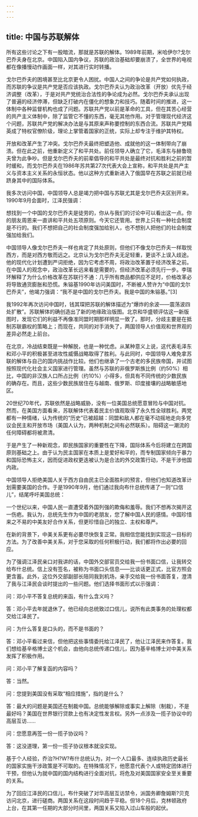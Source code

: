 ```yaml
---
---
---
```

title: 中国与苏联解体
---




所有这些讨论之下有一股暗流，那就是苏联的解体。1989年前期，米哈伊尔?戈尔巴乔夫身在北京。中国陷入国内争议，苏联的政治基础却要崩溃了，全世界的电视都在像播慢动作画面一样，对其进行实时转播。

戈尔巴乔夫的困境甚至比北京更令人困扰。中国人之间的争论是共产党如何执政，而苏联的争议是共产党是否应该执政。戈尔巴乔夫认为政治改革（开放）优先于经济调整（改革），于是对共产党统治合法性的争论成为必然。戈尔巴乔夫承认出现了普遍的经济停滞，但缺乏打破内在僵化的想象力和技巧。随着时间的推进，这一体制中各种监督机构也成了问题。苏联共产党以前是革命的工具，但在其苦心经营的共产主义体制中，除了监管它不懂的东西，毫无其他作用。对于管理现代经济这个问题，苏联共产党的解决办法是与其原来声称要控制的东西合流。苏联共产党精英成了特权官僚阶级，理论上掌管着国家的正统，实际上却专注于维护其特权。

开放和改革产生了冲突。戈尔巴乔夫最终把塑造他、成就他的这一体制带向了崩溃。但在此之前，他重新定义了和平共处。前任领导人确立了它，毛泽东与赫鲁晓夫曾为此争吵。但是戈尔巴乔夫的前辈倡导的和平共处是最终对抗和胜利之前的暂时缓和，而戈尔巴乔夫在1986年苏共第27次代表大会上宣称，和平共处是共产主义与资本主义关系的永恒状态。他以这种方式重新进入了俄国早在苏联之前就已经跻身其中的国际体系。

我多次访问中国，中国领导人总是竭力把中国与苏联尤其是戈尔巴乔夫区别开来。1990年9月会面时，江泽民强调：

想找到一个中国的戈尔巴乔夫是徒劳的，你从与我们的讨论中可以看出这一点。你的朋友周恩来一直讲和平共处五项原则。今天它还管用。世界上只有一种社会制度是不行的。我们不想把自己的社会制度强加给别人，也不想别人把他们的社会制度强加给我们。

中国领导人像戈尔巴乔夫一样也肯定了共处原则，但他们不像戈尔巴乔夫一样取悦西方，而是对西方敬而远之。北京认为戈尔巴乔夫无足轻重，更谈不上误入歧途。他的现代化计划遭到严词拒绝，因为它考虑不周，将政治改革置于经济改革之前。在中国人的观念中，政治改革长远来看是需要的，但经济改革必须先行一步。李瑞环解释了为什么价格改革在苏联行不通：几乎所有商品都供应不足时，价格改革必将导致通货膨胀和恐慌。朱镕基1990年访问美国时，不断被人赞许为“中国的戈尔巴乔夫”，他竭力强调：“我不是中国的戈尔巴乔夫。我是中国的朱镕基。”[3]

我1992年再次访问中国时，钱其琛把苏联的解体描述为“爆炸的余波——震荡波四处扩散”。苏联解体的确创造出了新的地缘政治版图。北京和华盛顿评估这一新版图时，发现它们的利益不再像准同盟时期那样明显一致了。那时，分歧主要是在抵制苏联霸权的策略上；而现在，共同的对手消失了，两国领导人价值观和世界观的差异必然走上前台。

在北京，冷战结束既是一种解脱，也是一种忧虑。从某种意义上说，这代表毛泽东和邓小平的积极甚至进攻性威慑战略取得了胜利。与此同时，中国领导人难免拿苏联的解体与自己的国内挑战作比较。他们也继承了一个古老的多民族帝国，并试图按照现代化社会主义国家进行管理。虽然与苏联的非俄罗斯族比例（约50%）相比，中国的非汉族人口所占比例（约10%）小得多，但具有不同传统的少数民族的确存在。而且，这些少数民族居住在与越南、俄罗斯、印度接壤的战略敏感地区。

20世纪70年代，苏联依然是战略威胁，没有一位美国总统愿意冒险与中国对抗。然而，在美国方面看来，苏联解体代表着民主价值观取得了永久性全球胜利。两党都有一种情绪，认为传统的“历史”已被超越：同盟和敌人都在毫不动摇地走向多党议会民主和开放市场（美国人认为，两种机制之间有必然联系）。阻碍这一潮流的任何障碍都将被肃清。

于是产生了一种新观念，即民族国家的重要性在下降，国际体系今后将建立在跨国原则基础之上。由于认为民主国家在本质上是爱好和平的，而专制国家倾向于暴力和国际恐怖主义，因而促进政权更迭被认为是合法的外交政策行动，不是干涉他国内政。

中国领导人拒绝美国人关于西方自由民主已全面胜利的预言，但他们也知道改革计划需要美国的合作。于是1990年9月，他们通过我向布什总统传递了一则“口信儿”，结尾呼吁美国总统：

一个世纪以来，中国人民一直遭受着外国列强的欺侮和羞辱。我们不想再次揭开这一伤疤。我认为，总统先生作为中国的老朋友，您了解中国人民的感情。中国珍惜来之不易的中美友好合作关系，但更珍惜自己的独立、主权和尊严。

在新的背景下，中美关系更有必要尽快恢复正常。我相信您能找到实现这一目标的方法。为了改善中美关系，对于您采取的任何积极行动，我们都将作出必要的回应。

为了强调江泽民亲口对我讲的话，中国外交部官员交给我一份书面口信，让我转交给布什总统。信上没有签名，被称为书面口头信息——比谈话更正式，比官方照会更含蓄。此外，这位外交部副部长陪同我到机场，亲手交给我一份书面答复，澄清了我与江泽民会谈时提出的一些问题。他们选择书面形式以示强调：

问：邓小平不答复总统的来函，有什么含义吗？

答：邓小平去年就退休了。他已经向总统致过口信儿，说所有此类事务的处理权都交给江泽民了。

问：为什么答复是口头的，而不是书面的？

答：邓小平看过来信，但他把这些事情委托给江泽民了，他让江泽民来作答复。我们想给基辛格博士这个机会，由他向总统传递口信儿，因为基辛格博士对中美关系发挥了积极作用。

问：邓小平了解复函的内容吗？

答：当然。

问：您提到美国没有采取“相应措施”，指的是什么？

答：最大的问题是美国还在制裁中国。总统能够解除或事实上解除（制裁），不是最好吗？美国在世界银行贷款上也有决定性发言权。另外一点涉及一揽子协议中的高层互访……

问：您愿意再签一份一揽子协议吗？

答：这没道理，第一份一揽子协议根本就没实现。

基于个人经验，乔治?H?W?布什总统认为，对一个人口最多、连续执政历史最长的国家实施干涉政策是不可取的。在特殊情况下，他愿意代表个人或特定团体进行干预，但他认为就中国的国内结构进行全面对抗，将危及对美国国家安全至关重要的关系。

为了回应江泽民的口信儿，布什突破了对华高层互访禁令，派国务卿詹姆斯?贝克访问北京，进行磋商。两国关系在这段时间趋于平稳。但18个月后，克林顿政府上台，在其第一任期的大部分时间里，两国关系又陷入过山车般的起伏。